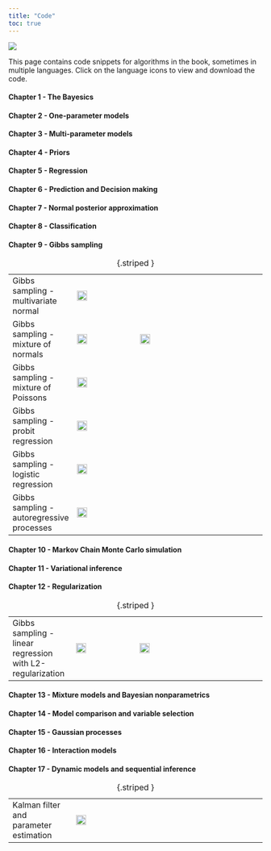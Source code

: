 ```yaml
---
title: "Code"
toc: true
---
```


![](figs/linocut_mountaintops.png)

This page contains code snippets for algorithms in the book, sometimes in multiple languages. Click on the language icons to view and download the code.

#### Chapter 1 - The Bayesics

#### Chapter 2 - One-parameter models

#### Chapter 3 - Multi-parameter models

#### Chapter 4 - Priors

#### Chapter 5 - Regression

#### Chapter 6 - Prediction and Decision making

#### Chapter 7 - Normal posterior approximation

#### Chapter 8 - Classification

#### Chapter 9 - Gibbs sampling

|  |  |  |  |
|----|----|----|----|
| Gibbs sampling - multivariate normal | [![Julia](figs/julialogo.svg){alt="Julia" fig-alt="Gibbs sampling from a multivariate normal - Julia" fig-align="left" width="20"}](https://gist.github.com/mattiasvillani/e10f75403abbd992e28d6427777fbb03) |  |  |
| Gibbs sampling - mixture of normals | [![Julia](figs/julialogo.svg){alt="Julia" fig-alt="Gibbs sampling - mixture of normals - Julia" fig-align="left" width="20"}](https://gist.github.com/mattiasvillani/92e82ca32b6c5334983eef3fe95b8045) | [![R](figs/Rlogo.png){alt="R" fig-alt="Gibbs sampling - mixture of normals - R" fig-align="left" width="20"}](https://gist.github.com/mattiasvillani/27187865da917ba7fe29170c03a367c6) |  |
| Gibbs sampling - mixture of Poissons | [![Julia](figs/julialogo.svg){alt="Julia" fig-alt="Gibbs sampling - mixture of Poissons - Julia" fig-align="left" width="20"}](https://gist.github.com/mattiasvillani/d71fbadc3a431109e82f1f843a09fa7b) |  |  |
| Gibbs sampling - probit regression | [![Julia](figs/julialogo.svg){alt="Julia" fig-alt="Gibbs sampling - probit regression - Julia" fig-align="left" width="20"}](https://gist.github.com/mattiasvillani/09eeda1231e85e59ea3b22d22be1e181) |  |  |
| Gibbs sampling - logistic regression | [![Julia](figs/julialogo.svg){alt="Julia" fig-alt="Gibbs sampling - logistic regression - Julia" fig-align="left" width="20"}](https://gist.github.com/mattiasvillani/05df2e1657b336e049de683b394a6577) |  |  |
| Gibbs sampling - autoregressive processes | [![Julia](figs/julialogo.svg){alt="Julia" fig-alt="Gibbs sampling - AR processes - Julia" fig-align="left" width="20"}](https://gist.github.com/mattiasvillani/aed206ee2f6166b75b4361628615f7a1) |  |  |

: {.striped }

#### Chapter 10 - Markov Chain Monte Carlo simulation

#### Chapter 11 - Variational inference

#### Chapter 12 - Regularization

|  |  |  |  |
|----|----|----|----|
| Gibbs sampling - linear regression with L2-regularization | [![Julia](figs/julialogo.svg){alt="Julia" fig-alt="Gibbs sampling from a multivariate normal - Julia" fig-align="left" width="20"}](https://gist.github.com/mattiasvillani/2edd03a1f7b98f41ac46035077854965) | [![R](figs/Rlogo.png){alt="R" fig-alt="Gibbs sampling from a multivariate normal - R" fig-align="left" width="20"}](https://gist.github.com/mattiasvillani/b1a5afc8417a3cbd40374050f64cc8fe) |  |

: {.striped }

#### Chapter 13 - Mixture models and Bayesian nonparametrics

#### Chapter 14 - Model comparison and variable selection

#### Chapter 15 - Gaussian processes

#### Chapter 16 - Interaction models

#### Chapter 17 - Dynamic models and sequential inference

|  |  |  |  |
|----|----|----|----|
| Kalman filter and parameter estimation | [![Julia](figs/julialogo.svg){alt="Julia" fig-alt="Gibbs sampling from a multivariate normal - Julia" fig-align="left" width="20"}](https://gist.github.com/mattiasvillani/4a461587c037d257d7099b7675aa0ddf) |  |  |

: {.striped }
